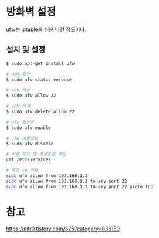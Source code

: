 # 방화벽 설정

ufw는 iptable을 쉬운 버전 정도이다.

## 설치 및 설정

```bash
$ sudo apt-get install ufw

# 상태 확인
$ sudo ufw status verbose

# ssh 허용
$ sudo ufw allow 22

# 규칙 삭제
$ sudo ufw delete allow 22

# ufw 활성화
$ sudo ufw enable

# ufw 비활성화
$ sudo ufw disable

# 허용 포트 및 프로토콜 확인
cat /etc/services

# 특정 ip 허용
sudo ufw allow from 192.168.1.2
sudo ufw allow from 192.168.1.2 to any port 22
sudo ufw allow from 192.168.1.2 to any port 22 proto tcp


```

# 참고

https://nitr0.tistory.com/326?category=836159
